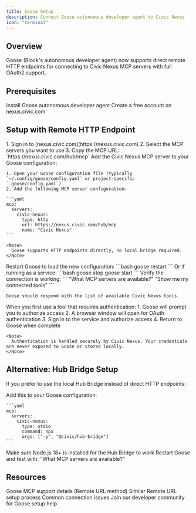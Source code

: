 ```yaml
---
title: Goose Setup
description: Connect Goose autonomous developer agent to Civic Nexus
icon: "terminal"
---
```


## Overview

Goose (Block's autonomous developer agent) now supports direct remote HTTP endpoints for connecting to Civic Nexus MCP servers with full OAuth2 support.

## Prerequisites

<CardGroup cols={2}>
  <Card title="Goose" icon="terminal" href="https://github.com/block/goose">
    Install Goose autonomous developer agent
  </Card>
  <Card title="Civic Account" icon="user" href="https://nexus.civic.com">
    Create a free account on nexus.civic.com
  </Card>
</CardGroup>

## Setup with Remote HTTP Endpoint

<Steps>
  <Step title="Get your MCP URL">
    1. Sign in to [nexus.civic.com](https://nexus.civic.com)
    2. Select the MCP servers you want to use
    3. Copy the MCP URL: `https://nexus.civic.com/hub/mcp`
  </Step>

  <Step title="Configure Goose">
    Add the Civic Nexus MCP server to your Goose configuration:

    1. Open your Goose configuration file (typically `~/.config/goose/config.yaml` or project-specific `.goose/config.yaml`)
    2. Add the following MCP server configuration:

    ```yaml
    mcp:
      servers:
        civic-nexus:
          type: http
          url: https://nexus.civic.com/hub/mcp
          name: "Civic Nexus"
    ```

    <Note>
      Goose supports HTTP endpoints directly, no local bridge required.
    </Note>
  </Step>

  <Step title="Restart Goose">
    Restart Goose to load the new configuration:
    ```bash
    goose restart
    ```
    Or if running as a service:
    ```bash
    goose stop
    goose start
    ```
  </Step>

  <Step title="Test Connection">
    Verify the connection is working:
    ```
    "What MCP servers are available?"
    "Show me my connected tools"
    ```

    Goose should respond with the list of available Civic Nexus tools.
  </Step>

  <Step title="Authenticate Services">
    When you first use a tool that requires authentication:
    1. Goose will prompt you to authorize access
    2. A browser window will open for OAuth authentication
    3. Sign in to the service and authorize access
    4. Return to Goose when complete

    <Note>
      Authentication is handled securely by Civic Nexus. Your credentials are never exposed to Goose or stored locally.
    </Note>
  </Step>
</Steps>

## Alternative: Hub Bridge Setup

If you prefer to use the local Hub Bridge instead of direct HTTP endpoints:

<Steps>
  <Step title="Configure Hub Bridge">
    Add this to your Goose configuration:

    ```yaml
    mcp:
      servers:
        civic-nexus:
          type: stdio
          command: npx
          args: ["-y", "@civic/hub-bridge"]
    ```
  </Step>

  <Step title="Install Node.js">
    Make sure Node.js 18+ is installed for the Hub Bridge to work
  </Step>

  <Step title="Restart and Test">
    Restart Goose and test with: "What MCP servers are available?"
  </Step>
</Steps>

## Resources

<CardGroup cols={2}>
  <Card title="Client Compatibility" icon="table" href="/nexus/reference/client-compatibility">
    Goose MCP support details (Remote URL method)
  </Card>
  <Card title="Claude Desktop Guide" icon="desktop" href="/nexus/quickstart/clients/claude-desktop">
    Similar Remote URL setup process
  </Card>
  <Card title="Troubleshooting" icon="wrench" href="/nexus/troubleshooting">
    Common connection issues
  </Card>
  <Card title="Get Help" icon="slack" href="https://join.slack.com/t/civic-developers/shared_invite/zt-37tv9fyo7-aDT43mUjOFQwdQFmfZLTRw">
    Join our developer community for Goose setup help
  </Card>
</CardGroup>
